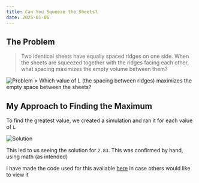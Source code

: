 ```yaml
---
title: Can You Squeeze the Sheets?
date: 2025-01-06
---
```


## The Problem

> Two identical sheets have equally spaced ridges on one side. When the sheets are squeezed together with the ridges facing each other, what spacing maximizes the empty volume between them?
<img src="/_static/images/semicircleProblem.png" alt="Problem" />
> Which value of L (the spacing between ridges) maximizes the empty space between the sheets?


## My Approach to Finding the Maximum

To find the greatest value, we created a simulation and ran it for each value of `L`

<img src="/_static/images/semicircleSolution.gif" alt="Solution" />

This led to us seeing the solution for `2.83`. This was confirmed by hand, using math (as intended)

I have made the code used for this available [here](https://github.com/trbarron/Unique-Prime-Sum-Path-Finder) in case others would like to view it
